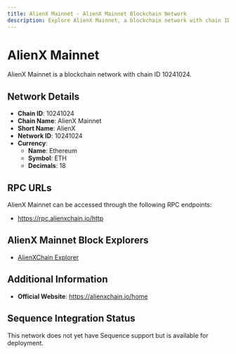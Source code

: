 ```yaml
--- 
title: AlienX Mainnet - AlienX Mainnet Blockchain Network
description: Explore AlienX Mainnet, a blockchain network with chain ID 10241024. Learn about its native currency, Ethereum, and how to interact with the network.
---
```


# AlienX Mainnet

AlienX Mainnet is a blockchain network with chain ID 10241024.

## Network Details

- **Chain ID**: 10241024
- **Chain Name**: AlienX Mainnet
- **Short Name**: AlienX
- **Network ID**: 10241024
- **Currency**: 
  - **Name**: Ethereum
  - **Symbol**: ETH
  - **Decimals**: 18

## RPC URLs

AlienX Mainnet can be accessed through the following RPC endpoints:

- https://rpc.alienxchain.io/http

## AlienX Mainnet Block Explorers

- [AlienXChain Explorer](https://explorer.alienxchain.io)

## Additional Information

- **Official Website**: https://alienxchain.io/home

## Sequence Integration Status

This network does not yet have Sequence support but is available for deployment.
